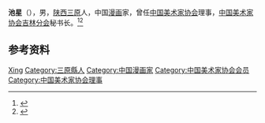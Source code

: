 '''池星'''（{{bd|1922年|9月|}}），男，[[陕西|陕西]][[三原县|三原]]人，中国[[漫画|漫画]]家，曾任[[中国美术家协会|中国美术家协会]]理事，[[中国美术家协会吉林分会|中国美术家协会吉林分会]]秘书长。<ref>{{Cite book|title=漫画知识辞典|author=蒋义海编著|publisher=南京大学出版社|year=1989|isbn=|location=南京|pages=}}</ref><ref>{{Cite book|title=美术辞林 • 漫画艺术卷|author=西丁主编|publisher=陕西人民美术出版社|year=2000|isbn=|location=西安|pages=}}</ref>

== 参考资料 ==
{{reflist}}

{{中国人物小作品}}
{{Navboxes 
| title  = 池星在[[中国美术家协会|中国美术家协会]]的职务
| list1  =
{{中国美术家协会第三届理事会}}
}}

{{Authority control}}
{{DEFAULTSORT:Chi池}}
[[Category:池姓|Xing]]
[[Category:三原縣人|Category:三原縣人]]
[[Category:中国漫画家|Category:中国漫画家]]
[[Category:中国美术家协会会员|Category:中国美术家协会会员]]
[[Category:中国美术家协会理事|Category:中国美术家协会理事]]